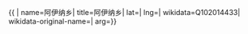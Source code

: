 {{ {{{1|PRC admin/showdata}}}|
name=阿伊纳乡|
title=阿伊纳乡|
lat=|
lng=|
wikidata=Q102014433|
wikidata-original-name=|
arg={{{arg|}}}}}
